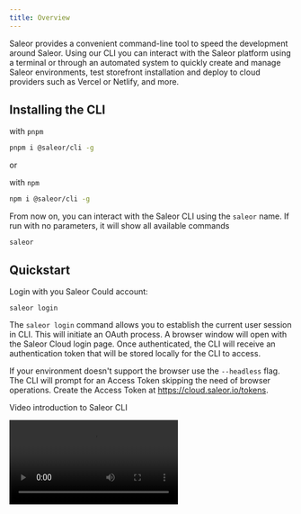 ```yaml
---
title: Overview
---
```



Saleor provides a convenient command-line tool to speed the development around Saleor. Using our CLI you can interact with the Saleor platform using a terminal or through an automated system to quickly create and manage Saleor environments, test storefront installation and deploy to cloud providers such as Vercel or Netlify, and more.

## Installing the CLI

with `pnpm`

```sh
pnpm i @saleor/cli -g
```

or

with `npm`

```sh
npm i @saleor/cli -g
```

From now on, you can interact with the Saleor CLI using the `saleor` name. If run with no parameters, it will show all available commands

```
saleor
```

## Quickstart

Login with you Saleor Could account:

```
saleor login
```

The `saleor login` command allows you to establish the current user session in CLI. This will initiate an OAuth process. A browser window will open with the Saleor Cloud login page. Once authenticated, the CLI will receive an authentication token that will be stored locally for the CLI to access.

If your environment doesn't support the browser use the `--headless` flag. The CLI will prompt for an Access Token skipping the need of browser operations. Create the Access Token at https://cloud.saleor.io/tokens.

Video introduction to Saleor CLI

<Video src="https://www.youtube.com/embed/b1TvC1UFk1w" />

## Common options

The following options can be used with all available commands

### --help

Show help

**Alias:** `-h`

```bash
saleor environment --help
```

### --json

Output the data as JSON

```bash
saleor environment list --json
```

### --short

Output data as text

```bash
saleor environment --short
```

**Default:** `false`

### --instance

Saleor instance to work with

**Alias:** `-u`, `--url`

```bash
saleor app install --instance="https://vercel.saleor.cloud/graphql/"
```

### --version

Show version number

**Alias:** `-V`

```bash
saleor --version
```



## Available commands

* [info](./commands/info.mdx#info)
* [status](./commands/status.mdx#status)
* [login](./commands/login.mdx#login)
* [logout](./commands/logout.mdx#logout)
* [example](./commands/example.mdx#example)
* [register](./commands/register.mdx#register)
* [trigger](./commands/trigger.mdx#trigger)
* [organization](./commands/organization.mdx#organization)
  * [organization show](./commands/organization.mdx#organization-show)
  * [organization list](./commands/organization.mdx#organization-list)
  * [organization remove](./commands/organization.mdx#organization-remove)
  * [organization permissions](./commands/organization.mdx#organization-permissions)
  * [organization switch](./commands/organization.mdx#organization-switch)
* [environment](./commands/environment.mdx#environment)
  * [environment auth](./commands/environment.mdx#environment-auth)
  * [environment clear](./commands/environment.mdx#environment-clear)
  * [environment cors](./commands/environment.mdx#environment-cors)
  * [environment create](./commands/environment.mdx#environment-create)
  * [environment list](./commands/environment.mdx#environment-list)
  * [environment maintenance](./commands/environment.mdx#environment-maintenance)
  * [environment origins](./commands/environment.mdx#environment-origins)
  * [environment populate](./commands/environment.mdx#environment-populate)
  * [environment promote](./commands/environment.mdx#environment-promote)
  * [environment remove](./commands/environment.mdx#environment-remove)
  * [environment show](./commands/environment.mdx#environment-show)
  * [environment switch](./commands/environment.mdx#environment-switch)
  * [environment update](./commands/environment.mdx#environment-update)
  * [environment upgrade](./commands/environment.mdx#environment-upgrade)
* [backup](./commands/backup.mdx#backup)
  * [backup list](./commands/backup.mdx#backup-list)
  * [backup create](./commands/backup.mdx#backup-create)
  * [backup show](./commands/backup.mdx#backup-show)
  * [backup remove](./commands/backup.mdx#backup-remove)
  * [backup restore](./commands/backup.mdx#backup-restore)
* [task](./commands/task.mdx#task)
  * [task list](./commands/task.mdx#task-list)
* [job](./commands/job.mdx#job)
  * [job list](./commands/job.mdx#job-list)
* [project](./commands/project.mdx#project)
  * [project list](./commands/project.mdx#project-list)
  * [project create](./commands/project.mdx#project-create)
  * [project remove](./commands/project.mdx#project-remove)
  * [project show](./commands/project.mdx#project-show)
* [storefront](./commands/storefront.mdx#storefront)
  * [storefront create](./commands/storefront.mdx#storefront-create)
  * [storefront deploy](./commands/storefront.mdx#storefront-deploy)
* [telemetry](./commands/telemetry.mdx#telemetry)
  * [telemetry disable](./commands/telemetry.mdx#telemetry-disable)
  * [telemetry enable](./commands/telemetry.mdx#telemetry-enable)
  * [telemetry status](./commands/telemetry.mdx#telemetry-status)
* [webhook](./commands/webhook.mdx#webhook)
  * [webhook list](./commands/webhook.mdx#webhook-list)
  * [webhook create](./commands/webhook.mdx#webhook-create)
  * [webhook edit](./commands/webhook.mdx#webhook-edit)
  * [webhook update](./commands/webhook.mdx#webhook-update)
  * [webhook dry-run](./commands/webhook.mdx#webhook-dry-run)
* [app](./commands/app.mdx#app)
  * [app list](./commands/app.mdx#app-list)
  * [app install](./commands/app.mdx#app-install)
  * [app uninstall](./commands/app.mdx#app-uninstall)
  * [app create](./commands/app.mdx#app-create)
  * [app tunnel](./commands/app.mdx#app-tunnel)
  * [app token](./commands/app.mdx#app-token)
  * [app permission](./commands/app.mdx#app-permission)
  * [app template](./commands/app.mdx#app-template)
  * [app remove](./commands/app.mdx#app-remove)
* [vercel](./commands/vercel.mdx#vercel)
  * [vercel login](./commands/vercel.mdx#vercel-login)
* [github](./commands/github.mdx#github)
  * [github login](./commands/github.mdx#github-login)
* [open](./commands/open.mdx#open)